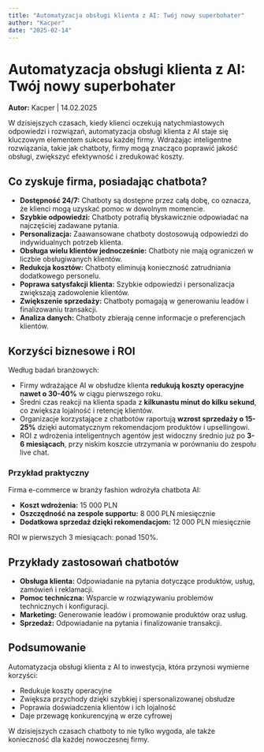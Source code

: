 ```yaml
---
title: "Automatyzacja obsługi klienta z AI: Twój nowy superbohater"
author: "Kacper"
date: "2025-02-14"
---
```


# Automatyzacja obsługi klienta z AI: Twój nowy superbohater

**Autor:** Kacper | 14.02.2025

W dzisiejszych czasach, kiedy klienci oczekują natychmiastowych odpowiedzi i rozwiązań, automatyzacja obsługi klienta z AI staje się kluczowym elementem sukcesu każdej firmy. Wdrażając inteligentne rozwiązania, takie jak chatboty, firmy mogą znacząco poprawić jakość obsługi, zwiększyć efektywność i zredukować koszty.

## Co zyskuje firma, posiadając chatbota?

- **Dostępność 24/7:** Chatboty są dostępne przez całą dobę, co oznacza, że klienci mogą uzyskać pomoc w dowolnym momencie.
- **Szybkie odpowiedzi:** Chatboty potrafią błyskawicznie odpowiadać na najczęściej zadawane pytania.
- **Personalizacja:** Zaawansowane chatboty dostosowują odpowiedzi do indywidualnych potrzeb klienta.
- **Obsługa wielu klientów jednocześnie:** Chatboty nie mają ograniczeń w liczbie obsługiwanych klientów.
- **Redukcja kosztów:** Chatboty eliminują konieczność zatrudniania dodatkowego personelu.
- **Poprawa satysfakcji klienta:** Szybkie odpowiedzi i personalizacja zwiększają zadowolenie klientów.
- **Zwiększenie sprzedaży:** Chatboty pomagają w generowaniu leadów i finalizowaniu transakcji.
- **Analiza danych:** Chatboty zbierają cenne informacje o preferencjach klientów.

## Korzyści biznesowe i ROI

Według badań branżowych:  

- Firmy wdrażające AI w obsłudze klienta **redukują koszty operacyjne nawet o 30-40%** w ciągu pierwszego roku.  
- Średni czas reakcji na klienta spada z **kilkunastu minut do kilku sekund**, co zwiększa lojalność i retencję klientów.  
- Organizacje korzystające z chatbotów raportują **wzrost sprzedaży o 15-25%** dzięki automatycznym rekomendacjom produktów i upsellingowi.  
- ROI z wdrożenia inteligentnych agentów jest widoczny średnio już po **3-6 miesiącach**, przy niskim koszcie utrzymania w porównaniu do zespołu live chat.  

### Przykład praktyczny

Firma e-commerce w branży fashion wdrożyła chatbota AI:  

- **Koszt wdrożenia:** 15 000 PLN  
- **Oszczędność na zespole supportu:** 8 000 PLN miesięcznie  
- **Dodatkowa sprzedaż dzięki rekomendacjom:** 12 000 PLN miesięcznie  

ROI w pierwszych 3 miesiącach: ponad 150%.  

## Przykłady zastosowań chatbotów

- **Obsługa klienta:** Odpowiadanie na pytania dotyczące produktów, usług, zamówień i reklamacji.  
- **Pomoc techniczna:** Wsparcie w rozwiązywaniu problemów technicznych i konfiguracji.  
- **Marketing:** Generowanie leadów i promowanie produktów oraz usług.  
- **Sprzedaż:** Odpowiadanie na pytania i finalizowanie transakcji.  

## Podsumowanie

Automatyzacja obsługi klienta z AI to inwestycja, która przynosi wymierne korzyści:  

- Redukuje koszty operacyjne  
- Zwiększa przychody dzięki szybkiej i spersonalizowanej obsłudze  
- Poprawia doświadczenia klientów i ich lojalność  
- Daje przewagę konkurencyjną w erze cyfrowej  

W dzisiejszych czasach chatboty to nie tylko wygoda, ale także konieczność dla każdej nowoczesnej firmy.
